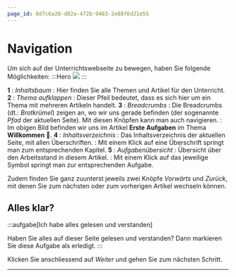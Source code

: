 ```yaml
---
page_id: 0d7c6a20-d82a-472b-9483-2e88f6d21e55
---
```



# Navigation
Um sich auf der Unterrichtswebseite zu bewegen, haben Sie folgende Möglichkeiten:
:::Hero
![](img/navigation.png)
:::

**1**
: _Inhaltsbaum_
: Hier finden Sie alle Themen und Artikel für den Unterricht.
**2**
: _Thema aufklappen_
: Dieser Pfeil bedeutet, dass es sich hier um ein Thema mit mehreren Artikeln handelt.
**3**
: _Breadcrumbs_
: Die Breadcrumbs (dt.: _Brotkrümel_) zeigen an, wo wir uns gerade befinden (der sogenannte _Pfad_ der aktuellen Seite). Mit diesen Knöpfen kann man auch navigieren.
: Im obigen Bild befinden wir uns im Artikel __Erste Aufgaben__ im Thema __Willkommen 👋__.
**4**
: _Inhaltsverzeichnis_
: Das Inhaltsverzeichnis der aktuellen Seite, mit allen Überschriften.
: Mit einem Klick auf eine Überschrift springt man zum entsprechenden Kapitel.
**5**
: _Aufgabenübersicht_
: Übersicht über den Arbeitsstand in diesem Artikel.
: Mit einem Klick auf das jeweilige Symbol springt man zur entsprechenden Aufgabe.

Zudem finden Sie ganz zuunterst jeweils zwei Knöpfe _Vorwärts_ und _Zurück_, mit denen Sie zum nächsten oder zum vorherigen Artikel wechseln können.

## Alles klar?
:::aufgabe[Ich habe alles gelesen und verstanden]
<TaskState id='26ab26a8-3fc5-4598-99de-669bb14a69c8' />

Haben Sie alles auf dieser Seite gelesen und verstanden? Dann markieren Sie diese Aufgabe als erledigt.
:::

Klicken Sie anschliessend auf _Weiter_ und gehen Sie zum nächsten Schritt.

---
